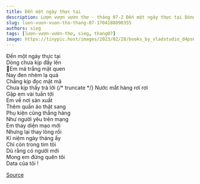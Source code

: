 ```yaml
---
title: Đến một ngày thực tại
description: Lượn vượn vườn thơ - tháng 07-2 Đến một ngày thực tại Dòng chưa kịp đẩy lên
slug: luon-vuon-vuon-tho-thang-07-1704188090355
authors: sieg
tags: [lượn-vượn-vườn-thơ, sieg, thang07]
image: https://tinypic.host/images/2023/02/28/books_by_vladstudio_d4ps6er-pre.th.jpg
---
```


Đến một ngày thực tại\
Dòng chưa kịp đẩy lên\
Em má trắng mặt quen\
Nay đen nhèm lạ quá\
Chẳng kịp đọc mật mã\
Chưa kịp thấy trả lời
{/* truncate */}
Nước mắt hàng rơi rơi\
Gặp em vài tuần tới\
Em về nơi sản xuất\
Thêm quần áo thật sang\
Phụ kiện cũng thẳng hàng\
Như người yêu trên mạng\
Em thay diện mạo mới\
Nhưng lại thay lòng rồi\
Kỉ niệm ngày tháng ấy\
Chỉ còn trong tim tôi\
Dù rằng có người mới\
Mong em đừng quên tôi\
Data của tôi !

[Source](https://www.facebook.com/ape.poem/posts/pfbid033TwsSa1VRuG8tuqRX8kfHKWvkpd27sxm5c7TbrDabZmzF6htb1Zr75JzvXEXbH1fl)
